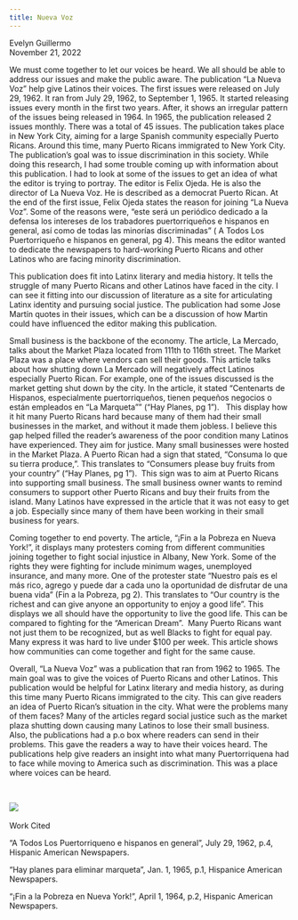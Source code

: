```yaml
---
title: Nueva Voz
---
```


Evelyn Guillermo\
November 21, 2022

We must come together to let our voices be heard. We all should be able to address our issues and make the public aware. The publication “La Nueva Voz” help give Latinos their voices. The first issues were released on July 29, 1962. It ran from July 29, 1962, to September 1, 1965. It started releasing issues every month in the first two years. After, it shows an irregular pattern of the issues being released in 1964. In 1965, the publication released 2 issues monthly. There was a total of 45 issues. The publication takes place in New York City, aiming for a large Spanish community especially Puerto Ricans. Around this time, many Puerto Ricans immigrated to New York City. The publication’s goal was to issue discrimination in this society. While doing this research, I had some trouble coming up with information about this publication. I had to look at some of the issues to get an idea of what the editor is trying to portray. The editor is Felix Ojeda. He is also the director of La Nueva Voz. He is described as a democrat Puerto Rican. At the end of the first issue, Felix Ojeda states the reason for joining “La Nueva Voz”. Some of the reasons were, “este será un periódico dedicado a la defensa los intereses de los trabadores puertorriqueños e hispanos en general, así como de todas las minorías discriminadas” ( A Todos Los Puertorriqueño e hispanos en general, pg 4). This means the editor wanted to dedicate the newspapers to hard-working Puerto Ricans and other Latinos who are facing minority discrimination.

This publication does fit into Latinx literary and media history. It tells the struggle of many Puerto Ricans and other Latinos have faced in the city. I can see it fitting into our discussion of literature as a site for articulating Latinx identity and pursuing social justice. The publication had some Jose Martín quotes in their issues, which can be a discussion of how Martin could have influenced the editor making this publication.

Small business is the backbone of the economy. The article, La Mercado, talks about the Market Plaza located from 111th to 116th street. The Market Plaza was a place where vendors can sell their goods. This article talks about how shutting down La Mercado will negatively affect Latinos especially Puerto Rican. For example, one of the issues discussed is the market getting shut down by the city. In the article, it stated “Centenarts de Hispanos, especialmente puertorriqueños, tienen pequeños negocios o están empleados en “La Marqueta”” (“Hay Planes, pg 1”).   This display how it hit many Puerto Ricans hard because many of them had their small businesses in the market, and without it made them jobless. I believe this gap helped filled the reader’s awareness of the poor condition many Latinos have experienced. They aim for justice. Many small businesses were hosted in the Market Plaza. A Puerto Rican had a sign that stated, “Consuma lo que su tierra produce,”. This translates to “Consumers please buy fruits from your country” (“Hay Planes, pg 1”).  This sign was to aim at Puerto Ricans into supporting small business. The small business owner wants to remind consumers to support other Puerto Ricans and buy their fruits from the island. Many Latinos have expressed in the article that it was not easy to get a job. Especially since many of them have been working in their small business for years.

Coming together to end poverty. The article, “¡Fin a la Pobreza en Nueva York!”, it displays many protesters coming from different communities joining together to fight social injustice in Albany, New York. Some of the rights they were fighting for include minimum wages, unemployed insurance, and many more. One of the protester state “Nuestro país es el más rico, agrego y puede dar a cada uno la oportunidad de disfrutar de una buena vida” (Fin a la Pobreza, pg 2). This translates to “Our country is the richest and can give anyone an opportunity to enjoy a good life”. This displays we all should have the opportunity to live the good life. This can be compared to fighting for the “American Dream”.  Many Puerto Ricans want not just them to be recognized, but as well Blacks to fight for equal pay. Many express it was hard to live under $100 per week. This article shows how communities can come together and fight for the same cause.

Overall, “La Nueva Voz” was a publication that ran from 1962 to 1965. The main goal was to give the voices of Puerto Ricans and other Latinos. This publication would be helpful for Latinx literary and media history, as during this time many Puerto Ricans immigrated to the city. This can give readers an idea of Puerto Rican’s situation in the city. What were the problems many of them faces? Many of the articles regard social justice such as the market plaza shutting down causing many Latinos to lose their small business. Also, the publications had a p.o box where readers can send in their problems. This gave the readers a way to have their voices heard. The publications help give readers an insight into what many Puertorriquena had to face while moving to America such as discrimination. This was a place where voices can be heard.

 

![](/src/assets/gbof_hero.png) 

Work Cited

“A Todos Los Puertorriqueno e hispanos en general”, July 29, 1962, p.4, Hispanic American Newspapers.

“Hay planes para eliminar marqueta”, Jan. 1, 1965, p.1, Hispanice American Newspapers.

“¡Fin a la Pobreza en Nueva York!”, April 1, 1964, p.2, Hispanic American Newspapers.
